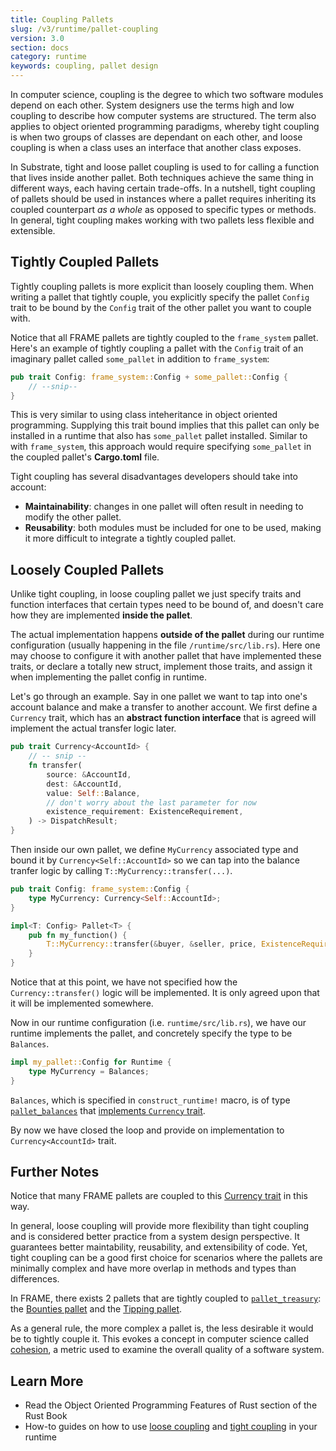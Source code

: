 ```yaml
---
title: Coupling Pallets
slug: /v3/runtime/pallet-coupling
version: 3.0
section: docs
category: runtime
keywords: coupling, pallet design
---
```


In computer science, <ExternalLink url="https://en.wikipedia.org/wiki/Coupling_(computer_programming)">coupling</ExternalLink> 
is the degree to which two software modules depend on each other. System designers use the terms high and low coupling to
describe how computer systems are structured. The term also applies to object oriented programming paradigms, whereby tight 
coupling is when two groups of classes are dependant on each other, and loose coupling is when a class uses an interface that
another class exposes.

In Substrate, tight and loose pallet coupling is used to for calling a function that lives inside another pallet. 
Both techniques achieve the same thing in different ways, each having certain trade-offs. In a nutshell,
tight coupling of pallets should be used in instances where a pallet requires inheriting its coupled counterpart 
_as a whole_ as opposed to specific types or methods. In general, tight coupling makes working with two pallets less
flexible and extensible.

##  Tightly Coupled Pallets

Tightly coupling pallets is more explicit than loosely coupling them. When writing a pallet that
tightly couple, you explicitly specify the pallet `Config` trait to be bound by the `Config` trait
of the other pallet you want to couple with.

Notice that all FRAME pallets are tightly coupled to the `frame_system` pallet. Here's an example
of tightly coupling a pallet with the `Config` trait of an imaginary pallet called `some_pallet`
in addition to `frame_system`:

```rust
pub trait Config: frame_system::Config + some_pallet::Config {
    // --snip--
}
```

This is very similar to using class inteheritance in object oriented programming. 
Supplying this trait bound implies that this pallet can only be installed in a runtime that also
has `some_pallet` pallet installed. Similar to with `frame_system`, this approach would require
specifying `some_pallet` in the coupled pallet's **Cargo.toml** file.

Tight coupling has several disadvantages developers should take into account:

- **Maintainability**: changes in one pallet will often result in needing to modify the other pallet.
- **Reusability**: both modules must be included for one to be used, making it more difficult to
integrate a tightly coupled pallet.

##  Loosely Coupled Pallets

Unlike tight coupling, in loose coupling pallet we just specify traits and function interfaces that
certain types need to be bound of, and doesn't care how they are implemented **inside the pallet**.

The actual implementation happens **outside of the pallet** during our runtime configuration
(usually happening in the file `/runtime/src/lib.rs`). Here one may choose to configure it with
another pallet that have implemented these traits, or declare a totally new struct,
implement those traits, and assign it when implementing the pallet config in runtime.

Let's go through an example. Say in one pallet we want to tap into one's account balance and
make a transfer to another account. We first define a `Currency` trait, which has an **abstract
function interface** that is agreed will implement the actual transfer logic later.

```rust
pub trait Currency<AccountId> {
    // -- snip --
    fn transfer(
        source: &AccountId,
        dest: &AccountId,
        value: Self::Balance,
        // don't worry about the last parameter for now
        existence_requirement: ExistenceRequirement,
    ) -> DispatchResult;
}
```

Then inside our own pallet, we define `MyCurrency` associated type and bound it by
`Currency<Self::AccountId>` so we can tap into the balance tranfer logic by calling
`T::MyCurrency::transfer(...)`.

```rust
pub trait Config: frame_system::Config {
    type MyCurrency: Currency<Self::AccountId>;
}

impl<T: Config> Pallet<T> {
    pub fn my_function() {
        T::MyCurrency::transfer(&buyer, &seller, price, ExistenceRequirement::KeepAlive)?;
    }
}
```

Notice that at this point, we have not specified how the `Currency::transfer()` logic will be implemented.
It is only agreed upon that it will be implemented somewhere.

Now in our runtime configuration (i.e. `runtime/src/lib.rs`), we have our runtime implements the
pallet, and concretely specify the type to be `Balances`.

```rust
impl my_pallet::Config for Runtime {
    type MyCurrency = Balances;
}
```

`Balances`, which is specified in `construct_runtime!` macro, is of type
[`pallet_balances`](https://substrate.dev/rustdocs/latest/pallet_balances)
that [implements `Currency` trait](https://substrate.dev/rustdocs/latest/pallet_balances/index.html#implementations-1).

By now we have closed the loop and provide on implementation to `Currency<AccountId>` trait.

## Further Notes

Notice that many FRAME pallets are coupled to this
[Currency trait](https://substrate.dev/rustdocs/latest/frame_support/traits/tokens/currency/trait.Currency.html)
in this way. 

In general, loose coupling will provide more flexibility than tight coupling and is considered
better practice from a system design perspective. It guarantees better maintability, reusability,
and extensibility of code. Yet, tight coupling can be a good first choice for scenarios where
the pallets are minimally complex and have more overlap in methods and types than differences.

In FRAME, there exists 2 pallets that are tightly coupled to
[`pallet_treasury`](https://github.com/paritytech/substrate/tree/master/frame/treasury): the
[Bounties pallet](https://github.com/paritytech/substrate/tree/master/frame/bounties) and the
[Tipping pallet](https://github.com/paritytech/substrate/tree/master/frame/tips).

As a general rule, the more complex a pallet is, the less desirable it would be to tightly couple
it. This evokes a concept in computer science called [cohesion](https://en.wikipedia.org/wiki/Cohesion_(computer_science)),
a metric used to examine the overall quality of a software system.

## Learn More

- Read the <ExternalLink url="https://doc.rust-lang.org/book/ch17-00-oop.html">Object Oriented Programming Features of Rust</ExternalLink> 
section of the Rust Book
- How-to guides on how to use [loose coupling](/how-to-guides/v3/pallet-design/tight-coupling) and
[tight coupling](/how-to-guides/v3/pallet-design/loose-coupling) in your runtime
